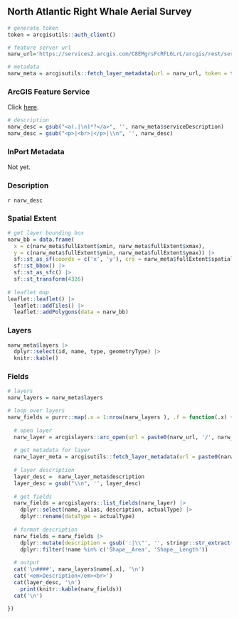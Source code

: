 ## North Atlantic Right Whale Aerial Survey

```r
# generate token
token = arcgisutils::auth_client()

# feature server url
narw_url='https://services2.arcgis.com/C8EMgrsFcRFL6LrL/arcgis/rest/services/NARW_Survey_Strata/FeatureServer'

# metadata
narw_meta = arcgisutils::fetch_layer_metadata(url = narw_url, token = token)
```

### ArcGIS Feature Service

Click [here](`r narw_url`).

```r

# description
narw_desc = gsub("<a(.|\n)*?</a>", '', narw_meta$serviceDescription)
narw_desc = gsub("<p>|<br>|</p>|\\n", '', narw_desc)
```

### InPort Metadata

Not yet.

### Description

`r narw_desc`

### Spatial Extent

```r
# get layer bounding box
narw_bb = data.frame(
  x = c(narw_meta$fullExtent$xmin, narw_meta$fullExtent$xmax), 
  y = c(narw_meta$fullExtent$ymin, narw_meta$fullExtent$ymax)) |>
  sf::st_as_sf(coords = c('x', 'y'), crs = narw_meta$fullExtent$spatialReference$latestWkid) |>
  sf::st_bbox() |>
  sf::st_as_sfc() |>
  sf::st_transform(4326)
  
# leaflet map
leaflet::leaflet() |>
  leaflet::addTiles() |>
  leaflet::addPolygons(data = narw_bb)
```

### Layers

```r
narw_meta$layers |>
  dplyr::select(id, name, type, geometryType) |>
  knitr::kable()
```

### Fields

```r
# layers 
narw_layers = narw_meta$layers

# loop over layers
narw_fields = purrr::map(.x = 1:nrow(narw_layers ), .f = function(.x) {
  
  # open layer
  narw_layer = arcgislayers::arc_open(url = paste0(narw_url, '/', narw_layers$id[.x]), token = token)
  
  # get metadata for layer
  narw_layer_meta = arcgisutils::fetch_layer_metadata(url = paste0(narw_url, '/', narw_layers$id[.x]), token = token)
  
  # layer description
  layer_desc =  narw_layer_meta$description
  layer_desc = gsub("\\n", '', layer_desc)
  
  # get fields
  narw_fields = arcgislayers::list_fields(narw_layer) |>
    dplyr::select(name, alias, description, actualType) |>
    dplyr::rename(dataType = actualType)
  
  # format description
  narw_fields = narw_fields |>
    dplyr::mutate(description = gsub(':|\\"', '', stringr::str_extract(description, ':\\s*([^,]+)'))) |>
    dplyr::filter(!name %in% c('Shape__Area', 'Shape__Length'))
  
  # output
  cat('\n####', narw_layers$name[.x], '\n')
  cat('<em>Description</em><br>')
  cat(layer_desc, '\n')
    print(knitr::kable(narw_fields))
  cat('\n')

})

```

